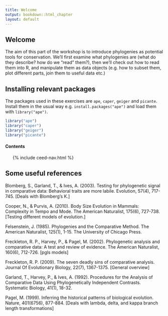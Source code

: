 ```yaml
---
title: Welcome
output: bookdown::html_chapter
layout: default
---
```


## Welcome {#welcome}

The aim of this part of the workshop is to introduce phylogenies as potential tools for conservation. We'll first examine what phylogenies are (what do they describe? how do we "read" them?), then we'll check out how to read them into R, and manipulate them as data objects (e.g. how to subset them, plot different parts, join them to useful data etc.)

## Installing relevant packages {#intalling-packages}


The packages used in these exercises are `ape`, `caper`, `geiger` and `picante`. Install them in the usual way e.g. `install.packages("ape")` and load them with `library("ape")`.

```r
library("ape")
library("caper")
library("geiger")
library("picante")
```


#### Contents

<ul class="toc">
  {% include ceed-nav.html %}
</ul>


## Some useful references

Blomberg, S., Garland, T., & Ives, A. (2003). Testing for phylogenetic signal in comparative data: Behavioral traits are more labile. Evolution, 57(4), 717-745. [Deals with Blomberg's K.]

Cooper, N., & Purvis, A. (2010). Body Size Evolution in Mammals: Complexity in Tempo and Mode. The American Naturalist, 175(6), 727-738. [Testing different models of evolution.]

Felsenstein, J. (1985). Phylogenies and the Comparative Method. The American Naturalist, 125(1), 1-15. The University of Chicago Press.

Freckleton, R. P., Harvey, P., & Pagel, M. (2002). Phylogenetic analysis and comparative data: A test and review of evidence. The American Naturalist, 160(6), 712-726. [pgls models]

Freckleton, R. P. (2009). The seven deadly sins of comparative analysis. Journal Of Evolutionary Biology, 22(7), 1367-1375. [General overview]

Garland, T., Harvey, P., & Ives, A. (1992). Procedures for the Analysis of Comparative Data Using Phylogenetically Independent Contrasts. Systematic Biology, 41(1), 18-32.

Pagel, M. (1999). Inferring the historical patterns of biological evolution. Nature, 401(6756), 877-884. [Deals with lambda, delta, and kappa branch length transformations]
